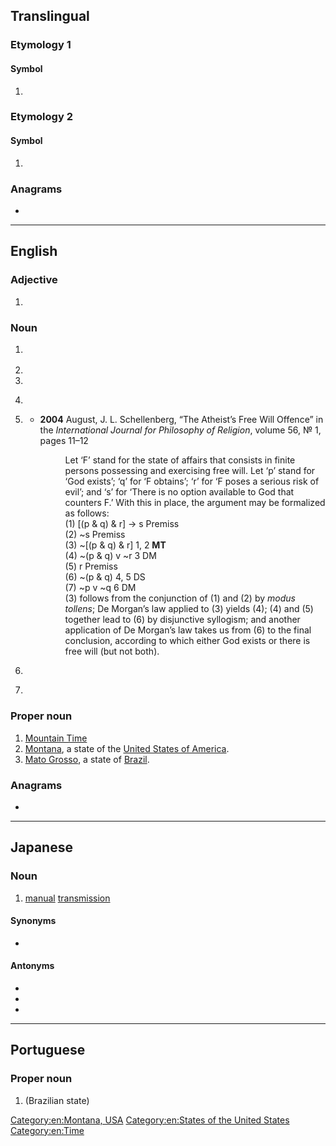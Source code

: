{{also|mt|Mt|mT|mt.|.mt|Mt.}}
==Translingual==

===Etymology 1===

====Symbol====
{{mul-symbol}}

# {{SI-unit-abb|mega|tesla|[[magnetic flux density]]}}

===Etymology 2===

====Symbol====
{{mul-symbol}}

# {{ISO 3166|1|2|Malta}}
#: {{syn|mul|MLT|qq1={{w|ISO 3166-1 alpha-3|alpha-3}}}}

===Anagrams===
* {{l|mul|TM}}

----

==English==

===Adjective===
{{en-adj|-}}

# {{alternative form of|en|M/T}}

===Noun===
{{en-noun|~}}

# {{lb|en|biochemistry}} {{acronym of|en|microtubule}}
# {{initialism of|en|machine translation}}
# {{initialism of|en|[[massage]] [[therapist]]}}
# {{lb|en|military|British}} {{initialism of|en|[[mechanical]] [[transport]]}}
# {{lb|en|logic}} ''{{l|en|modus tollens}}''
#* '''2004''' August, J. L. Schellenberg, “The Atheist’s Free Will Offence” in the ''International Journal for Philosophy of Religion'', volume 56, № 1, pages 11–12
#*: Let ‘F’ stand for the state of affairs that consists in finite persons possessing and exercising free will. Let ‘p’ stand for ‘God exists’; ‘q’ for ‘F obtains’; ‘r’ for ‘F poses a serious risk of evil’; and ‘s’ for ‘There is no option available to God that counters F.’ With this in place, the argument may be formalized as follows:<br/>(1) [(p & q) & r] → s Premiss<br/>(2) ~s Premiss<br/>(3) ~[(p & q) & r] 1, 2 '''MT'''<!-- unemboldened in source --><br/>(4) ~(p & q) v ~r 3 DM<br/>(5) r Premiss<br/>(6) ~(p & q) 4, 5 DS<br/>(7) ~p v ~q 6 DM<br/>(3) follows from the conjunction of (1) and (2) by ''modus tollens''; De Morgan’s law applied to (3) yields (4); (4) and (5) together lead to (6) by disjunctive syllogism; and another application of De Morgan’s law takes us from (6) to the final conclusion, according to which either God exists or there is free will (but not both).
# {{lb|en|US|engineering}} {{abbreviation of|en|metric ton}}
# {{alternative form of|en|M/T}}

===Proper noun===
{{en-proper noun}}

# [[Mountain Time]]
# [[Montana]], a state of the [[United States of America]].
# [[Mato Grosso]], a state of [[Brazil]].

===Anagrams===
* {{anagrams|en|a=mt|TM|Tm}}

[[Category:en:Montana, USA]]
[[Category:en:States of the United States]]
[[Category:en:Time]]

----

==Japanese==

===Noun===
{{ja-noun|エム%ティー}}

# [[manual]] [[transmission]]
#: {{ja-usex|この車は'''Ｍ%Ｔ'''です。|この くるま は '''エム%ティー''' です。|This car has a '''manual transmission'''.}}

====Synonyms====
* {{ja-r|マニュアル}}

====Antonyms====
* {{ja-r|A%T|エー%ティー}}
* {{ja-r|オートマチック}}
* {{ja-r|自%動 変速%機|じ%どう へんそく%き}}

----

==Portuguese==

===Proper noun===
{{head|pt|proper noun}}

# {{initialism of|pt|Mato Grosso}} (Brazilian state)